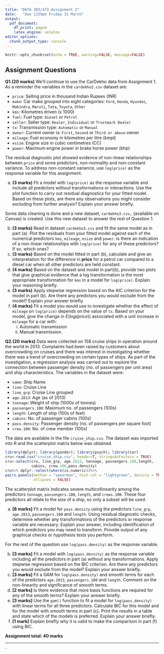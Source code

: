---
title: "DATA 303/473 Assignment 2"
date:   "Due 1159pm Friday 31 March"
output:
  pdf_document: 
    df_print: paged
    latex_engine: xelatex
editor_options: 
  chunk_output_type: console
---

```{r setup, include=FALSE}
knitr::opts_chunk$set(echo = TRUE, warning=FALSE, message=FALSE)
```
## Assignment Questions

**Q1.(20 marks)**   We'll continue to use the CarDekho data from Assignment 1. As a reminder the variables in the `cardekho2.csv` dataset are: 

*  `price`: Selling price in thousand Indian Rupees (INR)
*  `make`: Car make grouped into eight categories: `Ford`, `Honda`, `Hyundai`, `Mahindra`, `Maruti`, `Tata`, `Toyota`, `Other`
*  `kms`: Kilometres driven (x 1000)
*  `fuel`: Fuel type: `Diesel` or `Petrol`
*  `seller`:  Seller type: `Dealer`, `Individual` or `Trustmark Dealer`
*  `tx`:  Transmission type: `Automatic` or `Manual`
*  `owner`:  Current owner is: `First`, `Second` or `Third or above` owner
*  `mileage`:  Fuel economy in kilometres per litre (kmpl)
*  `esize`:  Engine size in cubic centimetres (CC)
*  `power`: Maximum engine power in brake horse power (bhp) 

The residual diagnostic plot showed evidence of non-linear relationships between `price` and some predictors, non-normality and non-constant variance.  To address non-constant variance, use `log(price)` as the response variable for this assignment.

a.  **(3 marks)**  Fit a model with `log(price)` as the response variable and include all predictors without transformations or interactions.  Use the plot function to carry out residual diagnostics for your ﬁtted model. Based on these plots, are there any observations you might consider excluding from further analysis?  Explain your answer briefly.

Some data cleaning is done and a new dataset, `cardekho3.csv,` (available on Canvas) is created. Use this new dataset to answer the rest of Question 1. 

b.  **(3 marks)** Read in dataset `cardekho3.csv` and fit the same model as in part (a).  Plot the residuals from your fitted model against each of the numerical predictors `kms`, `mileage`, `esize` and `power`. Is there an indication of a non-linear relationships with `log(price)` for any of these predictors? If so, which ones?
c.  **(3 marks)** Based on the model fitted in part (b), calculate and give an interpretation for the difference in **price** for a petrol car compared to a diesel car when all other predictors are held constant.
d.  **(4 marks)**  Based on the dataset and model in part(b), provide two plots that give graphical evidence that a log transformation is the most appropriate transformation for `kms` in a model for `log(price)`.  Explain your reasoning briefly.
e. **(3 marks)** Apply stepwise regression based on the AIC criterion for the model in part (b). Are there any predictors you would exclude from the model?  Explain your answer briefly.
\newpage
f.  **(4 marks)**  Fit a model you would use to investigate whether the effect of `mileage` on `log(price)`  depends on the value of `tx`.  Based on your model, give the change in $E(log(price))$ associated with a unit increase in `mileage` for a car with:
    (i)  Automatic  transmission
    (ii) Manual transmission.

**Q2.(20 marks)**  Data were collected on 158 cruise ships in operation around the world in 2013.  Complaints had been raised by customers about overcrowding on cruises and there was interest in investigating whether there was a trend of overcrowding on certain types of ships.  As part of the investigation, a regression analysis was carried out to explore the connection between passenger density (no. of passengers per unit area) and ship characteristics.  The variables in the dataset were:

*  `name`: Ship Name 
*  `line`: Cruise Line 
*  `line_grp`: Cruise Line grouped
*  `age.2013`: Age (as of 2013) 
*  `tonnage`: Weight of ship (1000s of tonnes)
*  `passengers.100`: Maximum no. of passengers (100s)
*  `length`: Length of ship (100s of feet)
*  `cabins`: No. of passenger cabins (100s) 
*  `pass.density`: Passenger density (no. of passengers per square foot)
*  `crew.100`: No. of crew member (100s)  

The data are available in the file `cruise_ship.csv`.  The dataset was imported into R and the scatterplot matrix below was obtained.

```{r, fig.align="center", echo=FALSE}
library(dplyr); library(pander); library(psych); library(car)
cru<-read.csv("cruise_ship.csv", header=T, stringsAsFactors = TRUE)
cru<-select(cru, line_grp, age.2013, tonnage, passengers.100,length, 
            cabins, crew.100,pass.density)
cru%>% dplyr::select(where(is.numeric))%>%
pairs.panels(method = "spearman", hist.col = "lightgreen", density = TRUE,   
             ellipses = FALSE)

```

The scatterplot matrix indicates severe multicollinearity among the predictors `tonnage`, `passengers.100`, `length`, and `crews.100`. These four predictors all relate to the size of a ship, so only a subset will be used.


a.  **[8 marks]**  Fit a model for `pass.density` using the predictors `line_grp`, `age.2013`, `passengers.100` and  `length`.  Using residual diagnostic checks, determine whether any transformations of the predictors or response variable are necessary.  Explain your answer, including identification of which predictors you may need to transform. Provide output of any graphical checks or hypothesis tests you perform.

For the rest of the question use `log(pass.density)` as the response variable.

b.  **[3 marks]**  Fit a model with `log(pass.density)` as the response variable including all the predictors in part (a) without any transformations.  Apply stepwise regression based on the BIC criterion. Are there any predictors you would exclude from the model?  Explain your answer briefly.
c. **[3 marks]**  Fit a GAM for `log(pass.density)` and smooth terms for each of the predictors `age.2013`, `passengers.100` and `length`.  Comment on the non-linearity and significance of smooth terms.
d.  **[2 marks]**  Is there evidence that more basis functions are required for any of the smooth terms?  Explain your answer briefly.
e.  **[3 marks]**  Use the `gam()` function to fit a model for `log(pass.density)` with linear terms for all three predictors.  Calculate BIC for this model and for the model with smooth terms in part (c). Print the results in a table and state which of the models is preferred.  Explain your answer briefly.
g.  **[1 mark]** Explain briefly why it is valid to make the comparison in part (f) using BIC.





**Assignment total: 40 marks**

---------------



`


